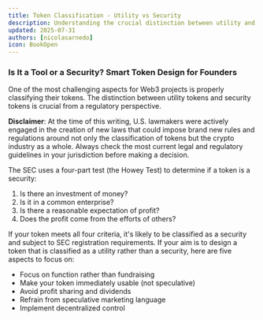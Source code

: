 ```yaml
---
title: Token Classification - Utility vs Security
description: Understanding the crucial distinction between utility and security tokens
updated: 2025-07-31
authors: [nicolasarnedo]
icon: BookOpen
---
```


### Is It a Tool or a Security? Smart Token Design for Founders

<YouTube id="K4WCLw_59TE" params="start=0&rel=0&modestbranding=1" /> 

One of the most challenging aspects for Web3 projects is properly classifying their tokens. The distinction between utility tokens and security tokens is crucial from a regulatory perspective.

**Disclaimer**: At the time of this writing, U.S. lawmakers were actively engaged in the creation of new laws that could impose brand new rules and regulations around not only the classification of tokens but the crypto industry as a whole. Always check the most current legal and regulatory guidelines in your jurisdiction before making a decision.

The SEC uses a four-part test (the Howey Test) to determine if a token is a security:
1. Is there an investment of money?
2. Is it in a common enterprise?
3. Is there a reasonable expectation of profit?
4. Does the profit come from the efforts of others?

If your token meets all four criteria, it's likely to be classified as a security and subject to SEC registration requirements. If your aim is to design a token that is classified as a utility rather than a security, here are five aspects to focus on:
- Focus on function rather than fundraising
- Make your token immediately usable (not speculative)
- Avoid profit sharing and dividends
- Refrain from speculative marketing language
- Implement decentralized control

